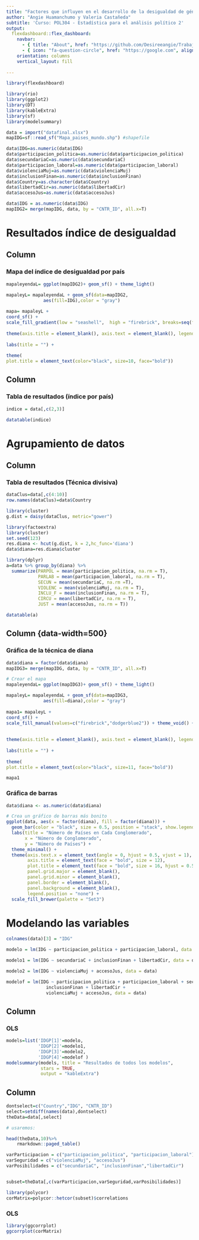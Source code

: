 ```yaml
---
title: "Factores que influyen en el desarrollo de la desigualdad de género a nivel global"
author: "Angie Huamanchumo y Valeria Castañeda"
subtitle: 'Curso: POL304 - Estadística para el análisis político 2'
output: 
  flexdashboard::flex_dashboard:
    navbar:
      - { title: "About", href: "https://github.com/Desireeangie/Trabajo-de-EAP-2" }
      - { icon: "fa-question-circle", href: "https://google.com", align: right }
    orientation: columns
    vertical_layout: fill
    
---
```


```r
library(flexdashboard)
```

```r
library(rio)
library(ggplot2)
library(DT)
library(kableExtra)
library(sf)
library(modelsummary)
```

```r
data = import("datafinal.xlsx")
mapIDG=sf::read_sf("Mapa_paises_mundo.shp") #shapefile
```

```r
data$IDG=as.numeric(data$IDG)
data$participacion_politica=as.numeric(data$participacion_politica)
data$secundariaC=as.numeric(data$secundariaC)
data$participacion_laboral=as.numeric(data$participacion_laboral)
data$violenciaMuj=as.numeric(data$violenciaMuj)
data$inclusionFinan=as.numeric(data$inclusionFinan)
data$Country=as.character(data$Country)
data$libertadCir=as.numeric(data$libertadCir)
data$accesoJus=as.numeric(data$accesoJus)
```

```r
data$IDG = as.numeric(data$IDG)
mapIDG2= merge(mapIDG, data, by = "CNTR_ID", all.x=T)
```

# Resultados índice de desigualdad

Column {data-width=500}
-----------------------------------------------------------------------

### Mapa del índice de desigualdad por país

```r
mapaleyendaL= ggplot(mapIDG2)+ geom_sf() + theme_light()

mapaleyL= mapaleyendaL + geom_sf(data=mapIDG2,
              aes(fill=IDG),color = "gray")
      
mapa= mapaleyL +
coord_sf() + 
scale_fill_gradient(low = "seashell",  high = "firebrick", breaks=seq(from=0, to=100, by=20)) + theme_void() + 
  
theme(axis.title = element_blank(), axis.text = element_blank(), legend.position = "right") + labs(fill=" ") + theme(legend.text = element_text(size = 8)) +
  
labs(title = "") +
  
theme(
plot.title = element_text(color="black", size=10, face="bold"))

```


Column {data-width=500}
-----------------------------------------------------------------------

### Tabla de resultados (índice por país)

```r
indice = data[,c(2,3)]
```

```r
datatable(indice)
```






# Agrupamiento de datos

Column {data-width=500}
-----------------------------------------------------------------------

### Tabla de resultados (Técnica divisiva)


```r
dataClus=data[,c(4:10)]
row.names(dataClus)=data$Country
```

```r
library(cluster)
g.dist = daisy(dataClus, metric="gower")
```

```r
library(factoextra)
library(cluster)
set.seed(123)
res.diana <- hcut(g.dist, k = 2,hc_func='diana')
data$diana=res.diana$cluster

```

```r
library(dplyr)
a=data %>% group_by(diana) %>%
  summarize(PARPOL = mean(participacion_politica, na.rm = T),
            PARLAB = mean(participacion_laboral, na.rm = T),
            SECUN = mean(secundariaC, na.rm =T),
            VIOLENC = mean(violenciaMuj, na.rm = T),
            INCLU_F = mean(inclusionFinan, na.rm = T),
            CIRCU = mean(libertadCir, na.rm = T),
            JUST = mean(accesoJus, na.rm = T))

datatable(a)

```

Column {data-width=500} {.tabset}
-----------------------------------------------------------------------

### Gráfica de la técnica de diana

```r
data$diana = factor(data$diana)
mapIDG3= merge(mapIDG, data, by = "CNTR_ID", all.x=T)
```

```r
# Crear el mapa
mapaleyendaL= ggplot(mapIDG3)+ geom_sf() + theme_light()

mapaleyL= mapaleyendaL + geom_sf(data=mapIDG3,
              aes(fill=diana),color = "gray")
      
mapa1= mapaleyL +
coord_sf() + 
scale_fill_manual(values=c("firebrick","dodgerblue2")) + theme_void() +
  
  
theme(axis.title = element_blank(), axis.text = element_blank(), legend.position = "bottom") + labs(fill=" ") + theme(legend.text = element_text(size = 8)) +
  
labs(title = "") +
  
theme(
plot.title = element_text(color="black", size=11, face="bold"))

mapa1
```

### Gráfica de barras

```r
data$diana <- as.numeric(data$diana)

# Crea un gráfico de barras más bonito
ggplot(data, aes(x = factor(diana), fill = factor(diana))) +
  geom_bar(color = "black", size = 0.5, position = "stack", show.legend = FALSE) +
  labs(title = "Número de Países en Cada Conglomerado",
       x = "Número de Conglomerado",
       y = "Número de Países") +
  theme_minimal() +
  theme(axis.text.x = element_text(angle = 0, hjust = 0.5, vjust = 1),
        axis.title = element_text(face = "bold", size = 12),
        plot.title = element_text(face = "bold", size = 16, hjust = 0.5),
        panel.grid.major = element_blank(),
        panel.grid.minor = element_blank(),
        panel.border = element_blank(),
        panel.background = element_blank(),
        legend.position = "none") +
  scale_fill_brewer(palette = "Set3")
```


# Modelando las variables

```r
colnames(data)[3] = "IDG"
```

```r
modelo = lm(IDG ~ participacion_politica + participacion_laboral, data = data)

modelo1 = lm(IDG ~ secundariaC + inclusionFinan + libertadCir, data = data)

modelo2 = lm(IDG ~ violenciaMuj + accesoJus, data = data)

modelof = lm(IDG ~ participacion_politica + participacion_laboral + secundariaC +
               inclusionFinan + libertadCir + 
               violenciaMuj + accesoJus, data = data)
```

Column {data-width=500}
-----------------------------------------------------------------------

### OLS

```r
models=list('IDGP[1]'=modelo,
            'IDGP[2]'=modelo1,
            'IDGP[3]'=modelo2,
            'IDGP[4]'=modelof )
modelsummary(models, title = "Resultados de todos los modelos",
             stars = TRUE,
             output = "kableExtra")
```


Column {data-width=500}
-----------------------------------------------------------------------

```r
dontselect=c("Country","IDG", "CNTR_ID")
select=setdiff(names(data),dontselect) 
theData=data[,select]

# usaremos:

head(theData,10)%>%
    rmarkdown::paged_table()
```

```r
varParticipacion = c("participacion_politica", "participacion_laboral")
varSeguridad = c("violenciaMuj", "accesoJus")
varPosibilidades = c("secundariaC", "inclusionFinan","libertadCir")


subset=theData[,c(varParticipacion,varSeguridad,varPosibilidades)]
```

```r
library(polycor)
corMatrix=polycor::hetcor(subset)$correlations
```

### OLS

```r
library(ggcorrplot)
ggcorrplot(corMatrix)
```